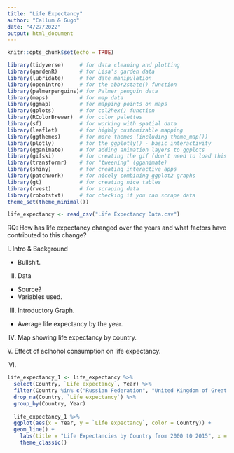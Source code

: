 ```yaml
---
title: "Life Expectancy"
author: "Callum & Gugo"
date: "4/27/2022"
output: html_document
---
```


```r
knitr::opts_chunk$set(echo = TRUE)
```

```r
library(tidyverse)     # for data cleaning and plotting
library(gardenR)       # for Lisa's garden data
library(lubridate)     # for date manipulation
library(openintro)     # for the abbr2state() function
library(palmerpenguins)# for Palmer penguin data
library(maps)          # for map data
library(ggmap)         # for mapping points on maps
library(gplots)        # for col2hex() function
library(RColorBrewer)  # for color palettes
library(sf)            # for working with spatial data
library(leaflet)       # for highly customizable mapping
library(ggthemes)      # for more themes (including theme_map())
library(plotly)        # for the ggplotly() - basic interactivity
library(gganimate)     # for adding animation layers to ggplots
library(gifski)        # for creating the gif (don't need to load this library every time,but need it installed)
library(transformr)    # for "tweening" (gganimate)
library(shiny)         # for creating interactive apps
library(patchwork)     # for nicely combining ggplot2 graphs  
library(gt)            # for creating nice tables
library(rvest)         # for scraping data
library(robotstxt)     # for checking if you can scrape data
theme_set(theme_minimal())
```


```r
life_expectancy <- read_csv("Life Expectancy Data.csv")
```

RQ: How has life expectancy changed over the years and what factors have contributed to this change?

I. Intro & Background

- Bullshit.

II. Data

- Source?
- Variables used.

III. Introductory Graph.

- Average life expectancy by the year.

IV. Map showing life expectancy by country.

V. Effect of aclhohol consumption on life expectancy.

VI. 

```r
life_expectancy_1 <- life_expectancy %>% 
  select(Country, `Life expectancy`, Year) %>% 
  filter(Country %in% c("Russian Federation", "United Kingdom of Great Britain and Northern Ireland", "Japan", "Canada", "United States of America", "Mexico", "Brazil", "Argentina", "Peru", "Australia", "New Zealand", "Indonesia", "Swaziland", "Central African Republic", "Egpyt")) %>% 
  drop_na(Country, `Life expectancy`) %>% 
  group_by(Country, Year)
  
  life_expectancy_1 %>% 
  ggplot(aes(x = Year, y = `Life expectancy`, color = Country)) +
  geom_line() +
    labs(title = "Life Expectancies by Country from 2000 t0 2015", x = "Year", y = "Life Expectancy") +
    theme_classic()
```


